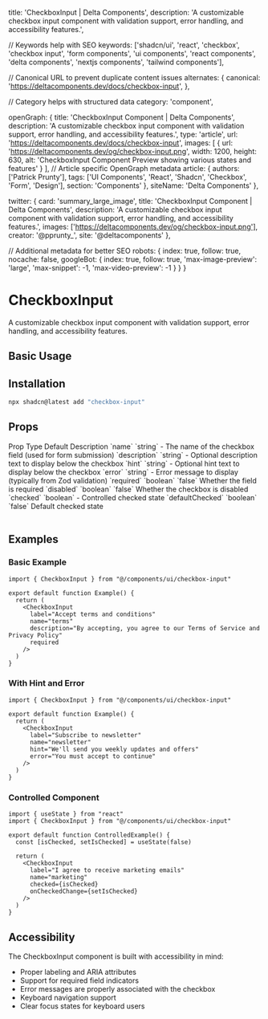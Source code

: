   title: 'CheckboxInput | Delta Components',
  description: 'A customizable checkbox input component with validation support, error handling, and accessibility features.',

  // Keywords help with SEO
  keywords: ['shadcn/ui', 'react', 'checkbox', 'checkbox input', 'form components', 'ui components', 'react components', 'delta components', 'nextjs components', 'tailwind components'],

  // Canonical URL to prevent duplicate content issues
  alternates: {
    canonical: 'https://deltacomponents.dev/docs/checkbox-input',
  },

  // Category helps with structured data
  category: 'component',

  openGraph: {
    title: 'CheckboxInput Component | Delta Components',
    description: 'A customizable checkbox input component with validation support, error handling, and accessibility features.',
    type: 'article',
    url: 'https://deltacomponents.dev/docs/checkbox-input',
    images: [
      {
        url: 'https://deltacomponents.dev/og/checkbox-input.png',
        width: 1200,
        height: 630,
        alt: 'CheckboxInput Component Preview showing various states and features'
      }
    ],
    // Article specific OpenGraph metadata
    article: {
      authors: ['Patrick Prunty'],
      tags: ['UI Components', 'React', 'Shadcn', 'Checkbox', 'Form', 'Design'],
      section: 'Components'
    },
    siteName: 'Delta Components'
  },

  twitter: {
    card: 'summary_large_image',
    title: 'CheckboxInput Component | Delta Components',
    description: 'A customizable checkbox input component with validation support, error handling, and accessibility features.',
    images: ['https://deltacomponents.dev/og/checkbox-input.png'],
    creator: '@pprunty_',
    site: '@deltacomponents'
  },

  // Additional metadata for better SEO
  robots: {
    index: true,
    follow: true,
    nocache: false,
    googleBot: {
      index: true,
      follow: true,
      'max-image-preview': 'large',
      'max-snippet': -1,
      'max-video-preview': -1
    }
  }
}

# CheckboxInput

A customizable checkbox input component with validation support, error handling, and accessibility features.

## Basic Usage

<ComponentTabs name="checkbox-input-basic" />

## Installation

```bash
npx shadcn@latest add "checkbox-input"
```

## Props

<Table>
  <TableHeader>
    <TableRow>
      <TableHead>Prop</TableHead>
      <TableHead>Type</TableHead>
      <TableHead>Default</TableHead>
      <TableHead>Description</TableHead>
    </TableRow>
  </TableHeader>
  <TableBody>
    <TableRow>
      <TableCell>`name`</TableCell>
      <TableCell>`string`</TableCell>
      <TableCell>-</TableCell>
      <TableCell>The name of the checkbox field (used for form submission)</TableCell>
    </TableRow>
    <TableRow>
      <TableCell>`description`</TableCell>
      <TableCell>`string`</TableCell>
      <TableCell>-</TableCell>
      <TableCell>Optional description text to display below the checkbox</TableCell>
    </TableRow>
    <TableRow>
      <TableCell>`hint`</TableCell>
      <TableCell>`string`</TableCell>
      <TableCell>-</TableCell>
      <TableCell>Optional hint text to display below the checkbox</TableCell>
    </TableRow>
    <TableRow>
      <TableCell>`error`</TableCell>
      <TableCell>`string`</TableCell>
      <TableCell>-</TableCell>
      <TableCell>Error message to display (typically from Zod validation)</TableCell>
    </TableRow>
    <TableRow>
      <TableCell>`required`</TableCell>
      <TableCell>`boolean`</TableCell>
      <TableCell>`false`</TableCell>
      <TableCell>Whether the field is required</TableCell>
    </TableRow>
    <TableRow>
      <TableCell>`disabled`</TableCell>
      <TableCell>`boolean`</TableCell>
      <TableCell>`false`</TableCell>
      <TableCell>Whether the checkbox is disabled</TableCell>
    </TableRow>
    <TableRow>
      <TableCell>`checked`</TableCell>
      <TableCell>`boolean`</TableCell>
      <TableCell>-</TableCell>
      <TableCell>Controlled checked state</TableCell>
    </TableRow>
    <TableRow>
      <TableCell>`defaultChecked`</TableCell>
      <TableCell>`boolean`</TableCell>
      <TableCell>`false`</TableCell>
      <TableCell>Default checked state</TableCell>
    </TableRow>
  </TableBody>
</Table>

## Examples

### Basic Example

```tsx
import { CheckboxInput } from "@/components/ui/checkbox-input"

export default function Example() {
  return (
    <CheckboxInput
      label="Accept terms and conditions"
      name="terms"
      description="By accepting, you agree to our Terms of Service and Privacy Policy"
      required
    />
  )
}
```

### With Hint and Error

```tsx
import { CheckboxInput } from "@/components/ui/checkbox-input"

export default function Example() {
  return (
    <CheckboxInput
      label="Subscribe to newsletter"
      name="newsletter"
      hint="We'll send you weekly updates and offers"
      error="You must accept to continue"
    />
  )
}
```

### Controlled Component

```tsx
import { useState } from "react"
import { CheckboxInput } from "@/components/ui/checkbox-input"

export default function ControlledExample() {
  const [isChecked, setIsChecked] = useState(false)
  
  return (
    <CheckboxInput
      label="I agree to receive marketing emails"
      name="marketing"
      checked={isChecked}
      onCheckedChange={setIsChecked}
    />
  )
}
```

## Accessibility

The CheckboxInput component is built with accessibility in mind:

- Proper labeling and ARIA attributes
- Support for required field indicators
- Error messages are properly associated with the checkbox
- Keyboard navigation support
- Clear focus states for keyboard users
